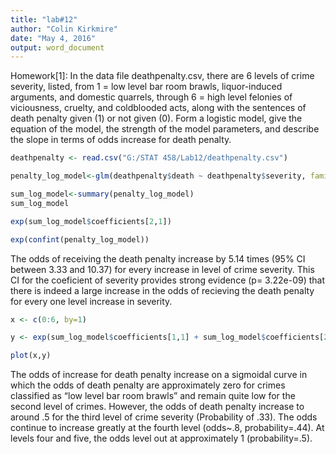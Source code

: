 ```yaml
---
title: "lab#12"
author: "Colin Kirkmire"
date: "May 4, 2016"
output: word_document
---
```



Homework[1]: In the data file deathpenalty.csv, there are 6 levels of crime severity, listed, from 1 = low level bar room brawls, liquor-induced arguments, and domestic quarrels, through 6 = high level felonies of viciousness, cruelty, and coldblooded
acts, along with the sentences of death penalty given (1) or not given (0). Form a logistic model, give the equation of the model, the strength of the model parameters, and describe the slope in terms of odds increase for death penalty.

```r
deathpenalty <- read.csv("G:/STAT 458/Lab12/deathpenalty.csv")

penalty_log_model<-glm(deathpenalty$death ~ deathpenalty$severity, family=binomial(logit))

sum_log_model<-summary(penalty_log_model)
sum_log_model

exp(sum_log_model$coefficients[2,1])

exp(confint(penalty_log_model))

```
The odds of receiving the death penalty increase by 5.14 times (95% CI between 3.33 and 10.37) for every increase in level of crime severity.  This CI for the coeficient of severity provides strong evidence (p= 3.22e-09) that there is indeed a large increase in the odds of recieving the death penalty for every one level increase in severity. 

```r
x <- c(0:6, by=1)

y <- exp(sum_log_model$coefficients[1,1] + sum_log_model$coefficients[2,1] * x)/(1+exp(sum_log_model$coefficients[1,1] + sum_log_model$coefficients[2,1] * x))

plot(x,y)
```

The odds of increase for death penalty increase on a sigmoidal curve in which the odds of death penalty are approximately zero for crimes classified as "low level bar room brawls" and remain quite low for the second level of crimes.  However, the odds of death penalty increase to around .5 for the third level of crime severity (Probability of .33).  The odds continue to increase greatly at the fourth level (odds~.8, probability=.44).  At levels four and five, the odds level out at approximately 1 (probability=.5).


